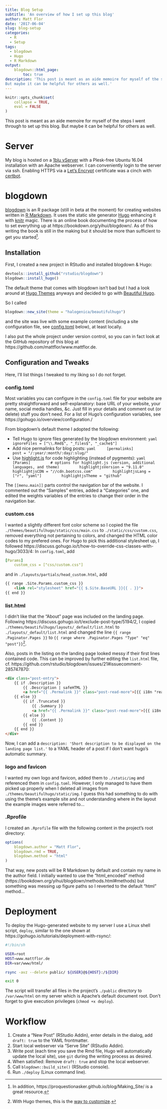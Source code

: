 ```yaml
---
title: Blog Setup
subtitle: 'An overview of how I set up this blog'
author: Matt Flor
date: '2017-06-04'
slug: blog-setup
categories:
  - R
  - Setup
tags:
  - blogdown
  - Hugo
  - R Markdown
output:
    blogdown::html_page:
        toc: true
description: 'This post is meant as an aide memoire for myself of the steps I went through to set up this blog.
But maybe it can be helpful for others as well.'
---
```


```r
knitr::opts_chunk$set(
    collapse = TRUE,
    eval = FALSE
)
```

This post is meant as an aide memoire for myself of the steps I went through to set up this blog.
But maybe it can be helpful for others as well.

# Server

My blog is hosted on a [1blu vServer ](https://www.1blu.de/server/vserver/) with a Plesk-free Ubuntu 16.04 installation with an Apache webserver.
I can conveniently login to the server via ssh.
Enabling HTTPS via a [Let's Encrypt](https://letsencrypt.org/) certificate was a cinch with [certbot](https://certbot.eff.org/#ubuntuxenial-apache).

# blogdown

[blogdown](https://github.com/rstudio/blogdown) is an R package (still in beta at the moment) for creating websites written in [R Markdown](http://rmarkdown.rstudio.com/).
It uses the static site generator [Hugo](https://gohugo.io/) enhancing it with [knitr](https://yihui.name/knitr/) magic.
There is an online book documenting the process of how to set everything up at https://bookdown.org/yihui/blogdown/.
As of this writing the book is still in the making but it should be more than sufficient to get you started^[In addition, https://proquestionasker.github.io/blog/Making_Site/ is a great resource.].

## Installation

First, I created a new project in RStudio and installed blogdown & Hugo:
```r
devtools::install_github("rstudio/blogdown")
blogdown::install_hugo()
```

The default theme that comes with blogdown isn't bad but I had a look around at [Hugo Themes](http://themes.gohugo.io/) anyways and decided to go with [Beautiful Hugo](http://themes.gohugo.io/beautifulhugo/).

So I called
```r
blogdown::new_site(theme = "halogenica/beautifulhugo")
```
and the site was live with some example content (including a site configuration file, see [config.toml] below), at least locally.

I also put the whole project under version control, so you can in fact look at the GitHub repository of this blog at https://github.com/mattflor/www.mattflor.de.

## Configuration and Tweaks

Here, I'll list things I tweaked to my liking so I do not forget.

### config.toml

Most variables you can configure in the `config.toml` file for your website are pretty straightforward and self-explanatory: base URL of your website, your name, social media handles, &c.
Just fill in your details and comment out (or delete) stuff you don't need.
For a list of Hugo's configuration variables, see https://gohugo.io/overview/configuration./

From blogdown's default theme I adopted the following:

- Tell Hugo to ignore files generated by the blogdown environment:
    ```yaml
    ignoreFiles = ["\\.Rmd$", "_files$", "_cache$"]
    ```
- Add nice permalinks for blog posts:
    ```yaml
    [permalinks]
        post = "/:year/:month/:day/:slug/"
    ```
- Use [highlight.js](https://highlightjs.org/) for code highlighting (instead of pygments):
    ```yaml
    [Params]
        # options for highlight.js (version, additional languages, and theme)
        highlightjsVersion = "9.11.0"
        highlightjsCDN = "//cdn.bootcss.com"
        highlightjsLang = ["r", "yaml"]
        highlightjsTheme = "github"
    ```

The `[[menu.main]]` parts control the navigation bar of the website.
I commented out the "Samples" entries, added a "Categories" one, and edited the weights variables of the entries to change their order in the navigation bar.

### custom.css

I wanted a slightly different font color scheme so I copied the file `./themes/beautifulhugo/static/css/main.css` to `./static/css/custom.css`, removed everything not pertaining to colors, and changed the HTML color codes to my prefered ones.
For Hugo to pick this additional stylesheet up, I followed https://discuss.gohugo.io/t/how-to-override-css-classes-with-hugo/3033/4:
In `config.toml`, add 
```yaml
[Params]
    custom_css = ["css/custom.css"]
```
and in `./layouts/partials/head_custom.html`, add
```html
{{ range .Site.Params.custom_css }}
    <link rel="stylesheet" href="{{ $.Site.BaseURL }}{{ . }}">
{{ end }}
```


### list.html

I didn't like that the "About" page was included on the landing page.
Following https://discuss.gohugo.io/t/exclude-post-type/5194/2, I copied `./themes/beautifulhugo/layouts/_default/list.html` to `./layouts/_default/list.html` and changed the line `{{ range .Paginator.Pages }}` to `{{ range where .Paginator.Pages "Type" "eq" "post"}}`^[With Hugo themes, this is the [way to customize](https://gohugo.io/themes/customizing/).].

Also, posts in the listing on the landing page looked messy if their first lines contained code.
This can be improved by further editing the `list.html` file, cf. https://github.com/rstudio/blogdown/issues/21#issuecomment-285747870:
```html
<div class="post-entry">
    {{ if .Description }}
        {{ .Description | safeHTML }}
        <a href="{{ .Permalink }}" class="post-read-more">[{{ i18n "readMore" }}]</a>
    {{ else }}
        {{ if .Truncated }}
            {{ .Summary }}
            <a href="{{ .Permalink }}" class="post-read-more">[{{ i18n "readMore" }}]</a>
        {{ else }}
            {{ .Content }}
        {{ end }}
    {{ end }}
</div>
```

Now, I can add a `description: 'Short description to be displayed on the landing page list.'` to a YAML header of a post if I don't want hugo's automatic summary.


### logo and favicon

I wanted my own logo and favicon, added them to `./static/img` and referenced them in `config.toml`.
However, I only managed to have them picked up properly when I deleted all images from `./themes/beautifulhugo/static/img`.
I guess this had something to do with using the theme's example site and not understanding where in the layout the example images were referred to...


### .Rprofile

I created an `.Rprofile` file with the following content in the project's root directory:
```r
options(
    blogdown.author = "Matt Flor",
    blogdown.rmd = TRUE,
    blogdown.method = "html"
)
```

That way, new posts will be R Markdown by default and contain my name in the author field.
I initially wanted to use the "html_encoded" method (https://bookdown.org/yihui/blogdown/methods.html#methods) but something was messing up figure paths so I reverted to the default "html" method...

# Deployment

To deploy the Hugo-generated website to my server I use a Linux shell script, `deploy`, similar to the one shown at https://gohugo.io/tutorials/deployment-with-rsync/:
```sh
#!/bin/sh

USER=root
HOST=www.mattflor.de
DIR=var/www/html/

rsync -avz --delete public/ ${USER}@${HOST}:/${DIR}

exit 0
```

The script will transfer all files in the project's `./public` directory to `/var/www/html` on my server which is Apache's default document root.
Don't forget to give execution privileges (`chmod +x deploy`).


# Workflow

1. Create a "New Post" (RStudio Addin), enter details in the dialog, add `draft: true` to the YAML frontmatter.
1. Start local webserver via "Serve Site" (RStudio Addin).
1. Write post (each time you save the Rmd file, Hugo will automatically update the local site), use `git` during the writing process as desired.
1. When satisfied: Remove `draft: true` and stop the local webserver.
1. Call `blogdown::build_site()` (RStudio console).
1. Run `./deploy` (Linux command line).

